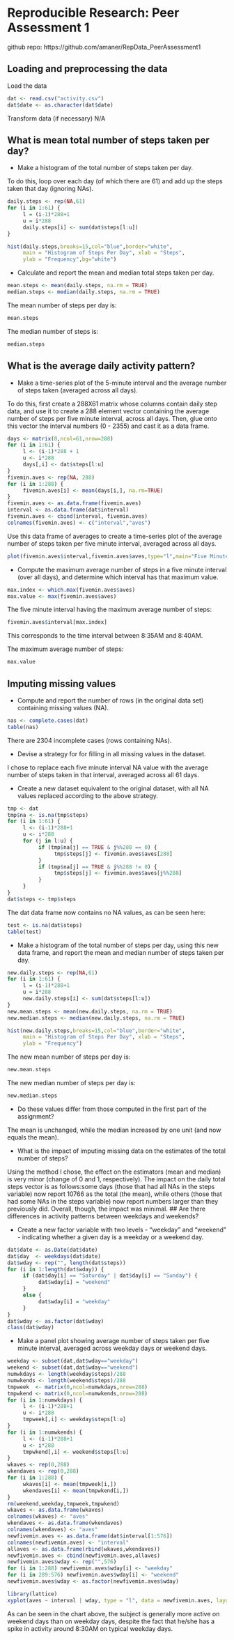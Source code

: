 # Reproducible Research: Peer Assessment 1

github repo:  https://github.com/amaner/RepData_PeerAssessment1

## Loading and preprocessing the data
Load the data
```r
dat <- read.csv("activity.csv")
dat$date <- as.character(dat$date)
```
Transform data (if necessary) N/A

## What is mean total number of steps taken per day?
* Make a histogram of the total number of steps taken per day.

To do this, loop over each day (of which there are 61) and add up the steps taken that day (ignoring NAs).
```r
daily.steps <- rep(NA,61)
for (i in 1:61) {
     l = (i-1)*288+1
     u = i*288
     daily.steps[i] <- sum(dat$steps[l:u])
}
```
```r
hist(daily.steps,breaks=15,col="blue",border="white",
     main = "Histogram of Steps Per Day", xlab = "Steps",
     ylab = "Frequency",bg="white")
```

* Calculate and report the mean and median total steps taken per day.
```r
mean.steps <- mean(daily.steps, na.rm = TRUE)
median.steps <- median(daily.steps, na.rm = TRUE)
```
The mean number of steps per day is:
```r
mean.steps
```
The median number of steps is:
```r
median.steps
```
## What is the average daily activity pattern?
* Make a time-series plot of the 5-minute interval and the average number of steps taken (averaged across all days).

To do this, first create a 288X61 matrix whose columns contain daily step data, and use it to create a 288 element vector containing the average number of steps per five minute interval, across all days.  Then, glue onto this vector the interval numbers (0 - 2355) and cast it as a data frame.

```r
days <- matrix(0,ncol=61,nrow=288)
for (i in 1:61) {
     l <- (i-1)*288 + 1
     u <- i*288
     days[,i] <- dat$steps[l:u]
}
fivemin.aves <- rep(NA, 288)
for (i in 1:288) {
     fivemin.aves[i] <- mean(days[i,], na.rm=TRUE)
}
fivemin.aves <- as.data.frame(fivemin.aves)
interval <- as.data.frame(dat$interval)
fivemin.aves <- cbind(interval, fivemin.aves)
colnames(fivemin.aves) <- c("interval","aves")
```
Use this data frame of averages to create a time-series plot of the average number of steps taken per five minute interval, averaged across all days.
```r
plot(fivemin.aves$interval,fivemin.aves$aves,type="l",main="Five Minute Interval Step Averages",xlab="Five Minute Interval",ylab="Average Step Count",bg="white")
```

* Compute the maximum average number of steps in a five minute interval (over all days), and determine which interval has that maximum value.
```r
max.index <- which.max(fivemin.aves$aves)
max.value <- max(fivemin.aves$aves)
```
The five minute interval having the maximum average number of steps:
```r
fivemin.aves$interval[max.index]
```
This corresponds to the time interval between 8:35AM and 8:40AM.

The maximum average number of steps:
```r
max.value
```
## Imputing missing values
* Compute and report the number of rows (in the original data set) containing missing values (NA).
```r
nas <- complete.cases(dat)
table(nas)
```
There are 2304 incomplete cases (rows containing NAs).

* Devise a strategy for for filling in all missing values in the dataset.

I chose to replace each five minute interval NA value with the average number of steps taken in that interval, averaged across all 61 days.

* Create a new dataset equivalent to the original dataset, with all NA values replaced according to the above strategy.

```r
tmp <- dat
tmp$na <- is.na(tmp$steps)
for (i in 1:61) {
     l <- (i-1)*288+1
     u <- i*288
     for (j in l:u) {
          if (tmp$na[j] == TRUE & j%%288 == 0) {
               tmp$steps[j] <- fivemin.aves$aves[288]
          }
          if (tmp$na[j] == TRUE & j%%288 != 0) {
               tmp$steps[j] <- fivemin.aves$aves[j%%288]
          }
     }
}
dat$steps <- tmp$steps
```

The dat data frame now contains no NA values, as can be seen here:
```r
test <- is.na(dat$steps)
table(test)
```

* Make a histogram of the total number of steps per day, using this new data frame, and report the mean and median number of steps taken per day.

```r
new.daily.steps <- rep(NA,61)
for (i in 1:61) {
     l = (i-1)*288+1
     u = i*288
     new.daily.steps[i] <- sum(dat$steps[l:u])
}
new.mean.steps <- mean(new.daily.steps, na.rm = TRUE)
new.median.steps <- median(new.daily.steps, na.rm = TRUE)
```

```r
hist(new.daily.steps,breaks=15,col="blue",border="white",
     main = "Histogram of Steps Per Day", xlab = "Steps",
     ylab = "Frequency")
```

The new mean number of steps per day is:
```r
new.mean.steps
```

The new median number of steps per day is:
```r
new.median.steps
```

* Do these values differ from those computed in the first part of the assignment?

The mean is unchanged, while the median increased by one unit (and now equals the mean).

* What is the impact of imputing missing data on the estimates of the total number of steps?

Using the method I chose, the effect on the estimators (mean and median) is very minor (change of 0 and 1, respectively).  The impact on the daily total steps vector is as follows:some days (those that had all NAs in the steps variable) now report 10766 as the total (the mean), while others (those that had some NAs in the steps variable) now report numbers larger than they previously did.  Overall, though, the impact was minimal.
## Are there differences in activity patterns between weekdays and weekends?

* Create a new factor variable with two levels - "weekday" and "weekend" - indicating whether a given day is a weekday or a weekend day.

```r
dat$date <- as.Date(dat$date)
dat$day  <- weekdays(dat$date)
dat$wday <- rep("", length(dat$steps))
for (i in 1:length(dat$wday)) {
     if (dat$day[i] == "Saturday" | dat$day[i] == "Sunday") {
          dat$wday[i] = "weekend"
     }
     else {
          dat$wday[i] = "weekday"
     }
}
dat$wday <- as.factor(dat$wday)
class(dat$wday)
```

* Make a panel plot showing average number of steps taken per five minute interval, averaged across weekday days or weekend days.

```r
weekday <- subset(dat,dat$wday=="weekday")
weekend <- subset(dat,dat$wday=="weekend")
numwkdays <- length(weekday$steps)/288
numwkends <- length(weekend$steps)/288
tmpweek  <- matrix(0,ncol=numwkdays,nrow=288)
tmpwkend <- matrix(0,ncol=numwkends,nrow=288)
for (i in 1:numwkdays) {
     l <- (i-1)*288+1
     u <- i*288
     tmpweek[,i] <- weekday$steps[l:u]
}
for (i in 1:numwkends) {
     l <- (i-1)*288+1
     u <- i*288
     tmpwkend[,i] <- weekend$steps[l:u]
}
wkaves <- rep(0,288)
wkendaves <- rep(0,288)
for (i in 1:288) {
     wkaves[i] <- mean(tmpweek[i,])
     wkendaves[i] <- mean(tmpwkend[i,])
}
rm(weekend,weekday,tmpweek,tmpwkend)
wkaves <- as.data.frame(wkaves)
colnames(wkaves) <- "aves"
wkendaves <- as.data.frame(wkendaves)
colnames(wkendaves) <- "aves"
newfivemin.aves <- as.data.frame(dat$interval[1:576])
colnames(newfivemin.aves) <- "interval"
allaves <- as.data.frame(rbind(wkaves,wkendaves))
newfivemin.aves <- cbind(newfivemin.aves,allaves)
newfivemin.aves$wday <- rep("",576)
for (i in 1:288) newfivemin.aves$wday[i] <- "weekday"
for (i in 289:576) newfivemin.aves$wday[i] <- "weekend"
newfivemin.aves$wday <- as.factor(newfivemin.aves$wday)
```
```r
library(lattice)
xyplot(aves ~ interval | wday, type = "l", data = newfivemin.aves, layout = c(1,2), xlab = "Interval", ylab = "Number of steps", main = "Ave Number of Steps Per Five Minute Interval")
```

As can be seen in the chart above, the subject is generally more active on weekend days than on weekday days, despite the fact that he/she has a spike in activity around 8:30AM on typical weekday days.